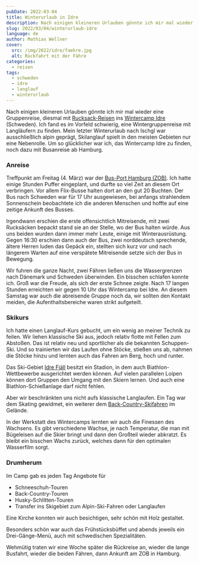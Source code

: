 ```yaml
---
pubDate: 2022-03-04
title: Winterurlaub in Idre
description: Nach einigen kleineren Urlauben gönnte ich mir mal wieder eine Gruppenreise, diesmal mit Rucksack-Reisen ins Wintercamp Idre (Schweden). Ich fand es im Vorfeld schwierig, eine Wintergruppenreise mit Langläufern zu finden. Mein letzter Winterurlaub nach Ischgl war ausschließlich alpin geprägt, Skilanglauf spielt in den meisten Gebieten nur eine Nebenrolle. Um so glücklicher war ich, das Wintercamp Idre zu finden, noch dazu mit Busanreise ab Hamburg.
slug: 2022/03/04/winterurlaub-idre
language: de
author: Mathias Wellner
cover:
  src: /img/2022/idre/faehre.jpg
  alt: Rückfahrt mit der Fähre
categories:
  - reisen
tags:
  - schweden
  - idre
  - langlauf
  - winterurlaub
---
```



Nach einigen kleineren Urlauben gönnte ich mir mal wieder eine Gruppenreise, diesmal mit [Rucksack-Reisen](https://www.rucksack-reisen.de/) ins [Wintercamp Idre](https://www.rucksack-reisen.de/winterurlaub/wintercamp-idre/wintercamp-idre/) (Schweden). Ich fand es im Vorfeld schwierig, eine Wintergruppenreise mit Langläufern zu finden. Mein letzter Winterurlaub nach Ischgl war ausschließlich alpin geprägt, Skilanglauf spielt in den meisten Gebieten nur eine Nebenrolle. Um so glücklicher war ich, das Wintercamp Idre zu finden, noch dazu mit Busanreise ab Hamburg.

### Anreise

Treffpunkt am Freitag (4. März) war der [Bus-Port Hamburg (ZOB)](https://www.zob-hamburg.de/). Ich hatte einige Stunden Puffer eingeplant, und durfte so viel Zeit an diesem Ort verbringen. Vor allem Flix-Busse halten dort an den gut 20 Buchten. Der Bus nach Schweden war für 17 Uhr ausgewiesen, bei anfangs strahlendem Sonnenschein beobachtete ich die anderen Menschen und hoffte auf eine zeitige Ankunft des Busses.

Irgendwann erschien die erste offensichtlich Mitreisende, mit zwei Rucksäcken bepackt stand sie an der Stelle, wo der Bus halten würde. Aus uns beiden wurden dann immer mehr Leute, einige mit Winterausrüstung. Gegen 16:30 erschien dann auch der Bus, zwei norddeutsch sprechende, ältere Herren luden das Gepäck ein, stellten sich kurz vor und nach längerem Warten auf eine verspätete Mitreisende setzte sich der Bus in Bewegung.

Wir fuhren die ganze Nacht, zwei Fähren ließen uns die Wassergrenzen nach Dänemark und Schweden überwinden. Ein bisschen schlafen konnte ich. Groß war die Freude, als sich der erste Schnee zeigte. Nach 17 langen Stunden erreichten wir gegen 10 Uhr das Wintercamp bei Idre. An diesem Samstag war auch die abreisende Gruppe noch da, wir sollten den Kontakt meiden, die Aufenthaltsbereiche waren strikt aufgeteilt.

### Skikurs

Ich hatte einen Langlauf-Kurs gebucht, um ein wenig an meiner Technik zu feilen. Wir liehen klassische Ski aus, jedoch relativ flotte mit Fellen zum Abstoßen. Das ist relativ neu und sportlicher als die bekannten Schuppen-Ski. Und so trainierten wir das Laufen ohne Stöcke, stießen uns ab, nahmen die Stöcke hinzu und lernten auch das Fahren am Berg, hoch und runter.

<ResponsiveImage
  src="/img/2022/idre/skikurs.jpg"
  alt="Skikurs an der Loipe"
  aspectRatio="4:3"
/>

Das Ski-Gebiet [Idre Fjäll](https://www.idrefjall.se/) besitzt ein Stadion, in dem auch Biathlon-Wettbewerbe ausgerichtet werden können. Auf vielen parallelen Loipen können dort Gruppen den Umgang mit den Skiern lernen. Und auch eine Biathlon-Schießanlage darf nicht fehlen.

<ResponsiveImage
  src="/img/2022/idre/biathlon.jpg"
  alt="Biathlon-Schießanlage Idre Fjäll"
  aspectRatio="4:3"
/>

Aber wir beschränkten uns nicht aufs klassische Langlaufen. Ein Tag war dem Skating gewidmet, ein weiterer dem [Back-Country-Skifahren](https://backcountry-ski.com/) im Gelände.

<ResponsiveImage
  src="/img/2022/idre/skating.jpg"
  alt="Skating"
  aspectRatio="4:3"
/>

In der Werkstatt des Wintercamps lernten wir auch die Finessen des Wachsens. Es gibt verschiedene Wachse, je nach Temperatur, die man mit Bügeleisen auf die Skier bringt und dann den Großteil wieder abkratzt. Es bleibt ein bisschen Wachs zurück, welches dann für den optimalen Wasserfilm sorgt.

<ResponsiveImage
  src="/img/2022/idre/wachsen.jpg"
  alt="Ski-Wachssorten für verschiedene Temperaturen"
  aspectRatio="4:3"
/>

### Drumherum

Im Camp gab es jeden Tag Angebote für

- Schneeschuh-Touren
- Back-Country-Touren
- Husky-Schlitten-Touren
- Transfer ins Skigebiet zum Alpin-Ski-Fahren oder Langlaufen

<ResponsiveImage
  src="/img/2022/idre/kirche.jpg"
  alt="Kirche"
  aspectRatio="4:3"
/>

Eine Kirche konnten wir auch besichtigen, sehr schön mit Holz gestaltet.

<ResponsiveImage
  src="/img/2022/idre/flammlachs.jpg"
  alt="Flammlachs"
  aspectRatio="4:3"
/>

Besonders schön war auch das Frühstücksbüffet und abends jeweils ein Drei-Gänge-Menü, auch mit schwedischen Spezialitäten.

<ResponsiveImage
  src="/img/2022/idre/faehre.jpg"
  alt="Ausfahrt mit der Fähre"
  aspectRatio="4:3"
/>

Wehmütig traten wir eine Woche später die Rückreise an, wieder die lange Busfahrt, wieder die beiden Fähren, dann Ankunft am ZOB in Hamburg.
